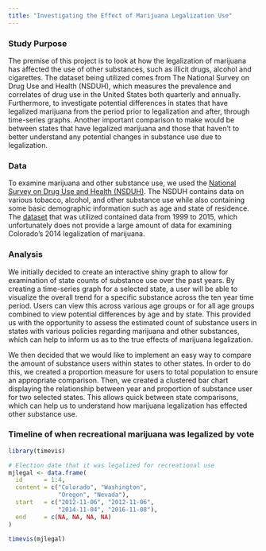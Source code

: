 ```yaml
---
title: "Investigating the Effect of Marijuana Legalization Use"
---
```

### Study Purpose
The premise of this project is to look at how the legalization of marijuana has affected the use of other substances, such as illicit drugs, alcohol and cigarettes. The dataset being utilized comes from The National Survey on Drug Use and Health (NSDUH), which measures the prevalence and correlates of drug use in the United States both quarterly and annually. Furthermore, to investigate potential differences in states that have legalized marijuana from the period prior to legalization and after, through time-series graphs. Another important comparison to make would be between states that have legalized marijuana and those that haven't to better understand any potential changes in substance use due to legalization.

### Data
To examine marijuana and other substance use, we used the [National Survey on Drug Use and Health (NSDUH)](https://nsduhweb.rti.org/respweb/homepage.cfm). The NSDUH contains data on various tobacco, alcohol, and other substance use while also containing some basic demographic information such as age and state of residence. The [dataset](https://datafiles.samhsa.gov/study/national-survey-drug-use-and-health-nsduh-2015-nid16893) that was utilized contained data from 1999 to 2015, which unfortunately does not provide a large amount of data for examining Colorado's 2014 legalization of marijuana.

### Analysis
We initially decided to create an interactive shiny graph to allow for examination of state counts of substance use over the past years. By creating a time-series graph for a selected state, a user will be able to visualize the overall trend for a specific substance across the ten year time period. Users can view this across various age groups or for all age groups combined to view potential differences by age and by state. This provided us with the opportunity to assess the estimated count of substance users in states with various policies regarding marijuana and other substances, which can help to inform us as to the true effects of marijuana legalization.

We then decided that we would like to implement an easy way to compare the amount of substance users within states to other states. In order to do this, we created a proportion measure for users to total population to ensure an appropriate comparison. Then, we created a clustered bar chart displaying the relationship between year and proportion of substance user for two selected states. This allows quick between state comparisons, which can help us to understand how marijuana legalization has effected other substance use.


### Timeline of when recreational marijuana was legalized by vote
```r
library(timevis)

# Election date that it was legalized for recreational use
mjlegal <- data.frame(
  id      = 1:4,
  content = c("Colorado", "Washington",
              "Oregon", "Nevada"),
  start   = c("2012-11-06", "2012-11-06",
              "2014-11-04", "2016-11-08"),
  end     = c(NA, NA, NA, NA)
)

timevis(mjlegal)
```


